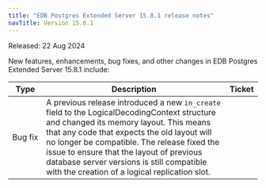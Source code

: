 ```yaml
---
title: "EDB Postgres Extended Server 15.8.1 release notes"
navTitle: Version 15.8.1
---
```


Released: 22 Aug 2024

New features, enhancements, bug fixes, and other changes in EDB Postgres Extended Server 15.8.1 include:

| Type    | Description                                                                                                                                                                                                                                                                                                                                                                   | Ticket  |
|---------|-------------------------------------------------------------------------------------------------------------------------------------------------------------------------------------------------------------------------------------------------------------------------------------------------------------------------------------------------------------------------------|---------|
| Bug&nbsp;fix | A previous release introduced a new `in_create` field to the LogicalDecodingContext structure and changed its memory layout. This means that any code that expects the old layout will no longer be compatible. The release fixed the issue to ensure that the layout of previous database server versions is still compatible with the creation of a logical replication slot. |  |

